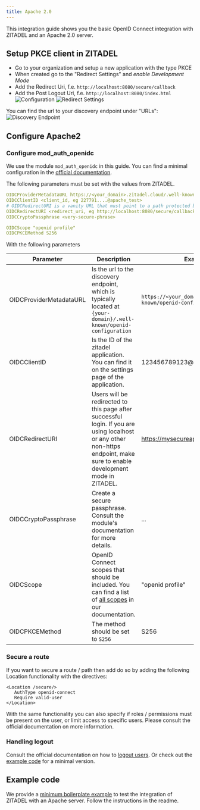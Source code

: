 ```yaml
---
title: Apache 2.0
---
```


This integration guide shows you the basic OpenID Connect integration with ZITADEL and an Apache 2.0 server.

## Setup PKCE client in ZITADEL

- Go to your organization and setup a new application with the type PKCE
- When created go to the "Redirect Settings" and *enable Development Mode*
- Add the Redirect Uri, f.e. `http://localhost:8080/secure/callback`
- Add the Post Logout Uri, f.e. `http://localhost:8080/index.html`
![Configuration](/img/guides/integrate/tools/apache-configuration.png)
![Redirect Settings](/img/guides/integrate/tools/apache-redirect_settings.png)

You can find the url to your discovery endpoint under "URLs":
![Discovery Endpoint](/img/guides/integrate/tools/apache-urls.png)

## Configure Apache2

### Configure mod_auth_openidc

We use the module `mod_auth_openidc` in this guide.
You can find a minimal configuration in the [official documentation](https://github.com/OpenIDC/mod_auth_openidc/wiki#16-what-does-a-minimal-apache-configuration-file-look-like).

The following parameters must be set with the values from ZITADEL.

```yaml
OIDCProviderMetadataURL https://<your_domain>.zitadel.cloud/.well-known/openid-configuration
OIDCClientID <client_id, eg 227791....@apache_test>
# OIDCRedirectURI is a vanity URL that must point to a path protected by this module but must NOT point to any content
OIDCRedirectURI <redirect_uri, eg http://localhost:8080/secure/callback>
OIDCCryptoPassphrase <very-secure-phrase>

OIDCScope "openid profile"
OIDCPKCEMethod S256
```

With the following parameters

| Parameter | Description | Example value|
|---|---|---|
| OIDCProviderMetadataURL | Is the url to the discovery endpoint, which is typically located at `{your-domain}/.well-known/openid-configuration`| `https://<your_domain>.zitadel.cloud/.well-known/openid-configuration` |
| OIDCClientID | Is the ID of the zitadel application. You can find it on the settings page of the application.  | 123456789123@apache_test |
| OIDCRedirectURI | Users will be redirected to this page after successful login. If you are using localhost or any other non-https endpoint, make sure to enable development mode in ZITADEL. | https://mysecureapp.io/secure/callback |
| OIDCCryptoPassphrase | Create a secure passphrase. Consult the module's documentation for more details. | ... |
| OIDCScope | OpenID Connect scopes that should be included. You can find a list of [all scopes](/docs/apis/openidoauth/scopes) in our documentation. | "openid profile" |
| OIDCPKCEMethod | The method should be set to `S256` | S256 |

### Secure a route

If you want to secure a route / path then add do so by adding the following Location functionality with the directives:

```text
<Location /secure/>
   AuthType openid-connect
   Require valid-user
</Location>
```

With the same functionality you can also specify if roles / permissions must be present on the user, or limit access to specific users.
Please consult the official documentation on more information.

### Handling logout

Consult the official documentation on how to [logout users](https://github.com/OpenIDC/mod_auth_openidc/wiki#9-how-do-i-logout-users).
Or check out the [example code](#example-code) for a minimal  version.

## Example code

We provide a [minimum boilerplate example](https://github.com/zitadel/example-apache2) to test the integration of ZITADEL with an Apache server.
Follow the instructions in the readme.
